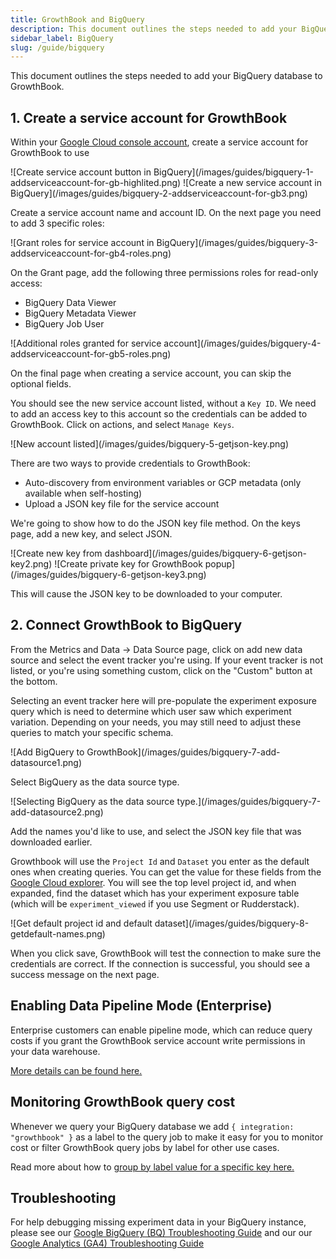 ```yaml
---
title: GrowthBook and BigQuery
description: This document outlines the steps needed to add your BigQuery database to GrowthBook.
sidebar_label: BigQuery
slug: /guide/bigquery
---
```



This document outlines the steps needed to add your BigQuery database to GrowthBook.

## 1. Create a service account for GrowthBook

Within your [Google Cloud console account](https://console.cloud.google.com/iam-admin/serviceaccounts), create a service account for GrowthBook to use

<MaxWidthImage border maxWidth={1000}>
  ![Create service account button in BigQuery](/images/guides/bigquery-1-addserviceaccount-for-gb-highlited.png)
</MaxWidthImage>

<MaxWidthImage border maxWidth={500}>
  ![Create a new service account in BigQuery](/images/guides/bigquery-2-addserviceaccount-for-gb3.png)
</MaxWidthImage>

Create a service account name and account ID. On the next page you need to add 3 specific roles:

<MaxWidthImage border maxWidth={500}>
  ![Grant roles for service account in BigQuery](/images/guides/bigquery-3-addserviceaccount-for-gb4-roles.png)
</MaxWidthImage>

On the Grant page, add the following three permissions roles for read-only access:

- BigQuery Data Viewer
- BigQuery Metadata Viewer
- BigQuery Job User

<MaxWidthImage border maxWidth={500}>
  ![Additional roles granted for service account](/images/guides/bigquery-4-addserviceaccount-for-gb5-roles.png)
</MaxWidthImage>

On the final page when creating a service account, you can skip the optional fields.

You should see the new service account listed, without a `Key ID`. We need to add an access key to this account so the
credentials can be added to GrowthBook. Click on actions, and select `Manage Keys`.

<MaxWidthImage border maxWidth={1000}>
  ![New account listed](/images/guides/bigquery-5-getjson-key.png)
</MaxWidthImage>

There are two ways to provide credentials to GrowthBook:

- Auto-discovery from environment variables or GCP metadata (only available when self-hosting)
- Upload a JSON key file for the service account

We're going to show how to do the JSON key file method. On the keys page, add a new key, and select JSON.

<MaxWidthImage border maxWidth={1000}>
  ![Create new key from dashboard](/images/guides/bigquery-6-getjson-key2.png)
</MaxWidthImage>

<MaxWidthImage maxWidth={500}>
  ![Create private key for GrowthBook popup](/images/guides/bigquery-6-getjson-key3.png)
</MaxWidthImage>

This will cause the JSON key to be downloaded to your computer.

## 2. Connect GrowthBook to BigQuery

From the Metrics and Data → Data Source page, click on add new data source and select the event tracker you're using. If your event tracker is not listed, or you're using something custom, click on the "Custom" button at the bottom.

Selecting an event tracker here will pre-populate the experiment exposure query which is need to determine which user saw which experiment
variation. Depending on your needs, you may still need to adjust these queries to match your specific schema.

<MaxWidthImage maxWidth={500}>
  ![Add BigQuery to GrowthBook](/images/guides/bigquery-7-add-datasource1.png)
</MaxWidthImage>

Select BigQuery as the data source type.

<MaxWidthImage maxWidth={500}>
  ![Selecting BigQuery as the data source type.](/images/guides/bigquery-7-add-datasource2.png)
</MaxWidthImage>

Add the names you'd like to use, and select the JSON key file that was downloaded earlier.

Growthbook will use the `Project Id` and `Dataset` you enter as the default ones when creating queries.
You can get the value for these fields from the [Google Cloud explorer](https://console.cloud.google.com/bigquery).
You will see the top level project id, and when expanded, find the dataset which has your experiment exposure
table (which will be `experiment_viewed` if you use Segment or Rudderstack).

<MaxWidthImage maxWidth={500} border>
  ![Get default project id and default dataset](/images/guides/bigquery-8-getdefault-names.png)
</MaxWidthImage>

When you click save, GrowthBook will test the connection to make sure the credentials are correct. If the connection is successful, you should see a success message on the next page.

## Enabling Data Pipeline Mode (Enterprise)

Enterprise customers can enable pipeline mode, which can reduce query costs if you grant the GrowthBook service account write permissions in your data warehouse.

[More details can be found here.](/app/data-pipeline)

## Monitoring GrowthBook query cost

Whenever we query your BigQuery database we add `{ integration: "growthbook" }` as a label to the query job to make it easy for you to monitor cost or filter GrowthBook query jobs by label for other use cases.

Read more about how to [group by label value for a specific key here.](https://cloud.google.com/billing/docs/how-to/bq-examples#group_by_label_value_for_a_specific_key)

## Troubleshooting

For help debugging missing experiment data in your BigQuery instance, please see our [Google BigQuery (BQ) Troubleshooting Guide](/kb/google-analytics/google-big-query-bq-troubleshooting#initial-sync-delay-for-new-ga4-properties) and our our [Google Analytics (GA4) Troubleshooting Guide](/kb/google-analytics/google-analytics-ga4-troubleshooting)
